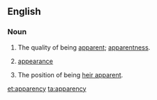 ==English==

===Noun===
{{en-noun|apparencies}}

# The quality of being [[apparent]]; [[apparentness]].
#: {{rfquotek|Coleridge}}
# {{obsolete}} [[appearance]]
# The position of being [[heir apparent]].

{{Webster 1913}}

[[et:apparency]]
[[ta:apparency]]